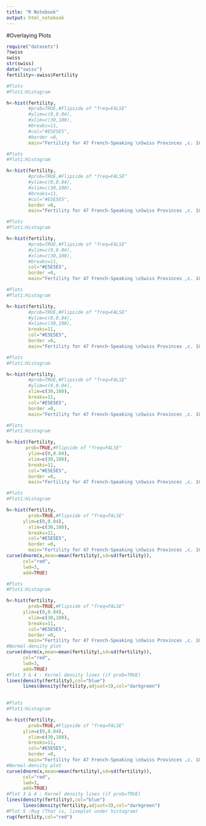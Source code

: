 ```yaml
---
title: "R Notebook"
output: html_notebook
---
```

#Overlaying Plots
```r
require("datasets")
?swiss
swiss
str(swiss)
data("swiss")
fertility<-swiss$Fertility

```

```r
#Plots
#Plot1:Histogram

h<-hist(fertility,
        #prob=TRUE,#Flipside of "freq=FALSE"
        #ylim=c(0,0.04),
        #xlim=c(30,100),
        #breaks=11,
        #col="#E5E5E5",
        #border =0,
        main="Fertility for 47 French-Speaking \nSwiss Provinces ,c. 1888")
```
```r
#Plots
#Plot1:Histogram

h<-hist(fertility,
        #prob=TRUE,#Flipside of "freq=FALSE"
        #ylim=c(0,0.04),
        #xlim=c(30,100),
        #breaks=11,
        #col="#E5E5E5",
        border =0,
        main="Fertility for 47 French-Speaking \nSwiss Provinces ,c. 1888")
```
```r
#Plots
#Plot1:Histogram

h<-hist(fertility,
        #prob=TRUE,#Flipside of "freq=FALSE"
        #ylim=c(0,0.04),
        #xlim=c(30,100),
        #breaks=11,
        col="#E5E5E5",
        border =0,
        main="Fertility for 47 French-Speaking \nSwiss Provinces ,c. 1888")
```
```r
#Plots
#Plot1:Histogram

h<-hist(fertility,
        #prob=TRUE,#Flipside of "freq=FALSE"
        #ylim=c(0,0.04),
        #xlim=c(30,100),
        breaks=11,
        col="#E5E5E5",
        border =0,
        main="Fertility for 47 French-Speaking \nSwiss Provinces ,c. 1888")
```
```r
#Plots
#Plot1:Histogram

h<-hist(fertility,
        #prob=TRUE,#Flipside of "freq=FALSE"
        #ylim=c(0,0.04),
        xlim=c(30,100),
        breaks=11,
        col="#E5E5E5",
        border =0,
        main="Fertility for 47 French-Speaking \nSwiss Provinces ,c. 1888")
```

```r
#Plots
#Plot1:Histogram

h<-hist(fertility,
       prob=TRUE,#Flipside of "freq=FALSE"
        ylim=c(0,0.04),
        xlim=c(30,100),
        breaks=11,
        col="#E5E5E5",
        border =0,
        main="Fertility for 47 French-Speaking \nSwiss Provinces ,c. 1888")
```
```r
#Plots
#Plot1:Histogram

h<-hist(fertility,
        prob=TRUE,#Flipside of "freq=FALSE"
      ylim=c(0,0.04),
        xlim=c(30,100),
        breaks=11,
        col="#E5E5E5",
        border =0,
        main="Fertility for 47 French-Speaking \nSwiss Provinces ,c. 1888")
curve(dnorm(x,mean=mean(fertility),sd=sd(fertility)),
      col="red",
      lwd=3,
      add=TRUE)
```
```r
#Plots
#Plot1:Histogram

h<-hist(fertility,
        prob=TRUE,#Flipside of "freq=FALSE"
      ylim=c(0,0.04),
        xlim=c(30,100),
        breaks=11,
        col="#E5E5E5",
        border =0,
        main="Fertility for 47 French-Speaking \nSwiss Provinces ,c. 1888")
#Normal-density plot 
curve(dnorm(x,mean=mean(fertility),sd=sd(fertility)),
      col="red",
      lwd=3,
      add=TRUE)
#Plot 3 & 4 : Kernel density lines (if prob=TRUE)
lines(density(fertility),col="blue")
      lines(density(fertility,adjust=3),col="darkgreen")
      
```

```r
#Plots
#Plot1:Histogram

h<-hist(fertility,
        prob=TRUE,#Flipside of "freq=FALSE"
      ylim=c(0,0.04),
        xlim=c(30,100),
        breaks=11,
        col="#E5E5E5",
        border =0,
        main="Fertility for 47 French-Speaking \nSwiss Provinces ,c. 1888")
#Normal-density plot 
curve(dnorm(x,mean=mean(fertility),sd=sd(fertility)),
      col="red",
      lwd=3,
      add=TRUE)
#Plot 3 & 4 : Kernel density lines (if prob=TRUE)
lines(density(fertility),col="blue")
      lines(density(fertility,adjust=3),col="darkgreen")
#Plot 5 :Rug (That is, lineplot under histogram)
rug(fertility,col="red")

```

